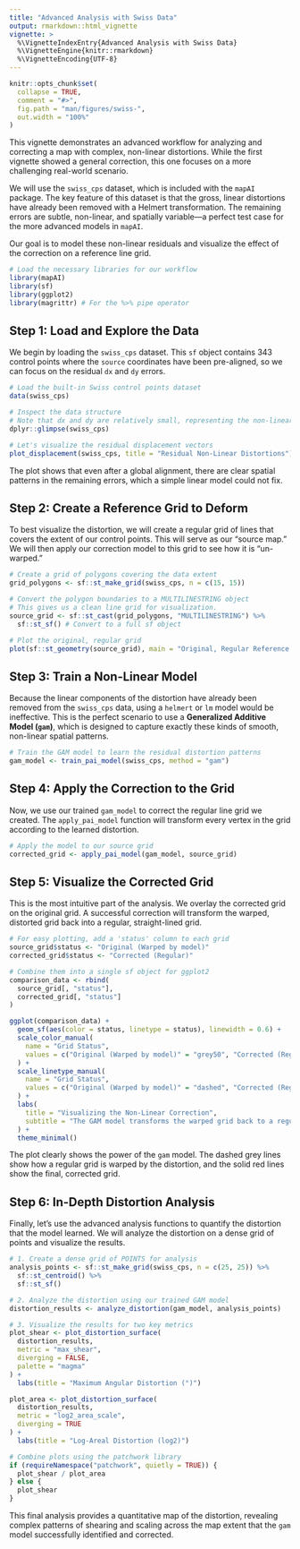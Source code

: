 ```yaml
---
title: "Advanced Analysis with Swiss Data"
output: rmarkdown::html_vignette
vignette: >
  %\VignetteIndexEntry{Advanced Analysis with Swiss Data}
  %\VignetteEngine{knitr::rmarkdown}
  %\VignetteEncoding{UTF-8}
---
```


```r
knitr::opts_chunk$set(
  collapse = TRUE,
  comment = "#>",
  fig.path = "man/figures/swiss-",
  out.width = "100%"
)
```

This vignette demonstrates an advanced workflow for analyzing and correcting a map with complex, non-linear distortions. While the first vignette showed a general correction, this one focuses on a more challenging real-world scenario.

We will use the `swiss_cps` dataset, which is included with the `mapAI` package. The key feature of this dataset is that the gross, linear distortions have already been removed with a Helmert transformation. The remaining errors are subtle, non-linear, and spatially variable—a perfect test case for the more advanced models in `mapAI`.

Our goal is to model these non-linear residuals and visualize the effect of the correction on a reference line grid.

```r
# Load the necessary libraries for our workflow
library(mapAI)
library(sf)
library(ggplot2)
library(magrittr) # For the %>% pipe operator
```

## Step 1: Load and Explore the Data

We begin by loading the `swiss_cps` dataset. This `sf` object contains 343 control points where the `source` coordinates have been pre-aligned, so we can focus on the residual `dx` and `dy` errors.

```r
# Load the built-in Swiss control points dataset
data(swiss_cps)

# Inspect the data structure
# Note that dx and dy are relatively small, representing the non-linear errors.
dplyr::glimpse(swiss_cps)

# Let's visualize the residual displacement vectors
plot_displacement(swiss_cps, title = "Residual Non-Linear Distortions")
```
The plot shows that even after a global alignment, there are clear spatial patterns in the remaining errors, which a simple linear model could not fix.

## Step 2: Create a Reference Grid to Deform

To best visualize the distortion, we will create a regular grid of lines that covers the extent of our control points. This will serve as our "source map." We will then apply our correction model to this grid to see how it is "un-warped."

```r
# Create a grid of polygons covering the data extent
grid_polygons <- sf::st_make_grid(swiss_cps, n = c(15, 15))

# Convert the polygon boundaries to a MULTILINESTRING object
# This gives us a clean line grid for visualization.
source_grid <- sf::st_cast(grid_polygons, "MULTILINESTRING") %>%
  sf::st_sf() # Convert to a full sf object

# Plot the original, regular grid
plot(sf::st_geometry(source_grid), main = "Original, Regular Reference Grid")
```

## Step 3: Train a Non-Linear Model

Because the linear components of the distortion have already been removed from the `swiss_cps` data, using a `helmert` or `lm` model would be ineffective. This is the perfect scenario to use a **Generalized Additive Model (`gam`)**, which is designed to capture exactly these kinds of smooth, non-linear spatial patterns.

```r
# Train the GAM model to learn the residual distortion patterns
gam_model <- train_pai_model(swiss_cps, method = "gam")
```

## Step 4: Apply the Correction to the Grid

Now, we use our trained `gam_model` to correct the regular line grid we created. The `apply_pai_model` function will transform every vertex in the grid according to the learned distortion.

```r
# Apply the model to our source grid
corrected_grid <- apply_pai_model(gam_model, source_grid)
```

## Step 5: Visualize the Corrected Grid

This is the most intuitive part of the analysis. We overlay the corrected grid on the original grid. A successful correction will transform the warped, distorted grid back into a regular, straight-lined grid.

```r
# For easy plotting, add a 'status' column to each grid
source_grid$status <- "Original (Warped by model)"
corrected_grid$status <- "Corrected (Regular)"

# Combine them into a single sf object for ggplot2
comparison_data <- rbind(
  source_grid[, "status"],
  corrected_grid[, "status"]
)

ggplot(comparison_data) +
  geom_sf(aes(color = status, linetype = status), linewidth = 0.6) +
  scale_color_manual(
    name = "Grid Status",
    values = c("Original (Warped by model)" = "grey50", "Corrected (Regular)" = "#e41a1c")
  ) +
  scale_linetype_manual(
    name = "Grid Status",
    values = c("Original (Warped by model)" = "dashed", "Corrected (Regular)" = "solid")
  ) +
  labs(
    title = "Visualizing the Non-Linear Correction",
    subtitle = "The GAM model transforms the warped grid back to a regular shape"
  ) +
  theme_minimal()
```
The plot clearly shows the power of the `gam` model. The dashed grey lines show how a regular grid is warped by the distortion, and the solid red lines show the final, corrected grid.

## Step 6: In-Depth Distortion Analysis

Finally, let's use the advanced analysis functions to quantify the distortion that the model learned. We will analyze the distortion on a dense grid of points and visualize the results.

```r
# 1. Create a dense grid of POINTS for analysis
analysis_points <- sf::st_make_grid(swiss_cps, n = c(25, 25)) %>%
  sf::st_centroid() %>%
  sf::st_sf()

# 2. Analyze the distortion using our trained GAM model
distortion_results <- analyze_distortion(gam_model, analysis_points)

# 3. Visualize the results for two key metrics
plot_shear <- plot_distortion_surface(
  distortion_results,
  metric = "max_shear",
  diverging = FALSE,
  palette = "magma"
) +
  labs(title = "Maximum Angular Distortion (°)")

plot_area <- plot_distortion_surface(
  distortion_results,
  metric = "log2_area_scale",
  diverging = TRUE
) +
  labs(title = "Log-Areal Distortion (log2)")

# Combine plots using the patchwork library
if (requireNamespace("patchwork", quietly = TRUE)) {
  plot_shear / plot_area
} else {
  plot_shear
}
```

This final analysis provides a quantitative map of the distortion, revealing complex patterns of shearing and scaling across the map extent that the `gam` model successfully identified and corrected.

